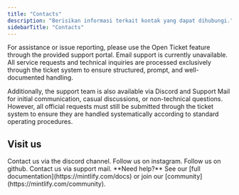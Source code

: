 ```yaml
---
title: "Contacts"
description: "Berisikan informasi terkait kontak yang dapat dihubungi."
sidebarTitle: "Contacts"
---
```


For assistance or issue reporting, please use the Open Ticket feature through the provided support portal. Email support is currently unavailable. All service requests and technical inquiries are processed exclusively through the ticket system to ensure structured, prompt, and well-documented handling.

Additionally, the support team is also available via Discord and Support Mail for initial communication, casual discussions, or non-technical questions. However, all official requests must still be submitted through the ticket system to ensure they are handled systematically according to standard operating procedures.

## Visit us

<CardGroup cols={4}>
  <Card title="Discord" icon="discord" href="https://discord.com/">
    Contact us via the discord channel.
  </Card>
  <Card title="Instagram" icon="instagram" href="https://instagram.com/shushode">
    Follow us on instagram.
  </Card>
  <Card title="Github" icon="github" href="https://github.com/VeloxNF">
    Follow us on github.
  </Card>
  <Card title="Support mail" icon="envelope" href="mailto:support@lunetix.cloud">
    Contact us via support mail.
  </Card>
</CardGroup>

<Note>
  **Need help?** See our [full documentation](https://mintlify.com/docs) or join our [community](https://mintlify.com/community).
</Note>